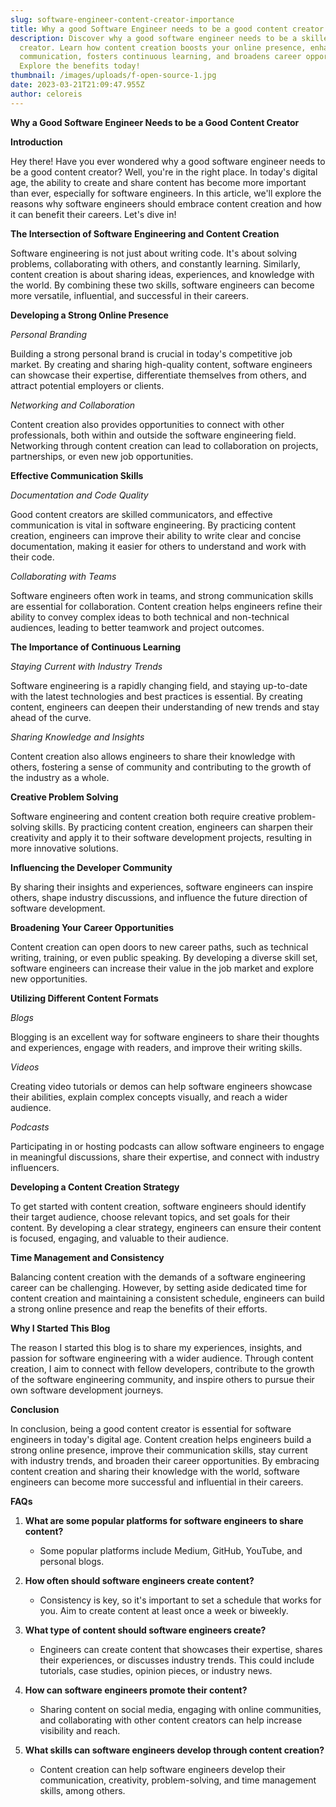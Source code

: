 ```yaml
---
slug: software-engineer-content-creator-importance
title: Why a good Software Engineer needs to be a good content creator
description: Discover why a good software engineer needs to be a skilled content
  creator. Learn how content creation boosts your online presence, enhances
  communication, fosters continuous learning, and broadens career opportunities.
  Explore the benefits today!
thumbnail: /images/uploads/f-open-source-1.jpg
date: 2023-03-21T21:09:47.955Z
author: celoreis
---
```

**Why a Good Software Engineer Needs to be a Good Content Creator**

**Introduction**

Hey there! Have you ever wondered why a good software engineer needs to be a good content creator? Well, you're in the right place. In today's digital age, the ability to create and share content has become more important than ever, especially for software engineers. In this article, we'll explore the reasons why software engineers should embrace content creation and how it can benefit their careers. Let's dive in!

**The Intersection of Software Engineering and Content Creation**

Software engineering is not just about writing code. It's about solving problems, collaborating with others, and constantly learning. Similarly, content creation is about sharing ideas, experiences, and knowledge with the world. By combining these two skills, software engineers can become more versatile, influential, and successful in their careers.

**Developing a Strong Online Presence**

*Personal Branding*

Building a strong personal brand is crucial in today's competitive job market. By creating and sharing high-quality content, software engineers can showcase their expertise, differentiate themselves from others, and attract potential employers or clients.

*Networking and Collaboration*

Content creation also provides opportunities to connect with other professionals, both within and outside the software engineering field. Networking through content creation can lead to collaboration on projects, partnerships, or even new job opportunities.

**Effective Communication Skills**

*Documentation and Code Quality*

Good content creators are skilled communicators, and effective communication is vital in software engineering. By practicing content creation, engineers can improve their ability to write clear and concise documentation, making it easier for others to understand and work with their code.

*Collaborating with Teams*

Software engineers often work in teams, and strong communication skills are essential for collaboration. Content creation helps engineers refine their ability to convey complex ideas to both technical and non-technical audiences, leading to better teamwork and project outcomes.

**The Importance of Continuous Learning**

*Staying Current with Industry Trends*

Software engineering is a rapidly changing field, and staying up-to-date with the latest technologies and best practices is essential. By creating content, engineers can deepen their understanding of new trends and stay ahead of the curve.

*Sharing Knowledge and Insights*

Content creation also allows engineers to share their knowledge with others, fostering a sense of community and contributing to the growth of the industry as a whole.

**Creative Problem Solving**

Software engineering and content creation both require creative problem-solving skills. By practicing content creation, engineers can sharpen their creativity and apply it to their software development projects, resulting in more innovative solutions.

**Influencing the Developer Community**

By sharing their insights and experiences, software engineers can inspire others, shape industry discussions, and influence the future direction of software development.

**Broadening Your Career Opportunities**

Content creation can open doors to new career paths, such as technical writing, training, or even public speaking. By developing a diverse skill set, software engineers can increase their value in the job market and explore new opportunities.

**Utilizing Different Content Formats**

*Blogs*

Blogging is an excellent way for software engineers to share their thoughts and experiences, engage with readers, and improve their writing skills.

*Videos*

Creating video tutorials or demos can help software engineers showcase their abilities, explain complex concepts visually, and reach a wider audience.

*Podcasts*

Participating in or hosting podcasts can allow software engineers to engage in meaningful discussions, share their expertise, and connect with industry influencers.

**Developing a Content Creation Strategy**

To get started with content creation, software engineers should identify their target audience, choose relevant topics, and set goals for their content. By developing a clear strategy, engineers can ensure their content is focused, engaging, and valuable to their audience.

**Time Management and Consistency**

Balancing content creation with the demands of a software engineering career can be challenging. However, by setting aside dedicated time for content creation and maintaining a consistent schedule, engineers can build a strong online presence and reap the benefits of their efforts.

**Why I Started This Blog**

The reason I started this blog is to share my experiences, insights, and passion for software engineering with a wider audience. Through content creation, I aim to connect with fellow developers, contribute to the growth of the software engineering community, and inspire others to pursue their own software development journeys.

**Conclusion**

In conclusion, being a good content creator is essential for software engineers in today's digital age. Content creation helps engineers build a strong online presence, improve their communication skills, stay current with industry trends, and broaden their career opportunities. By embracing content creation and sharing their knowledge with the world, software engineers can become more successful and influential in their careers.

**FAQs**

1. **What are some popular platforms for software engineers to share content?**

   * Some popular platforms include Medium, GitHub, YouTube, and personal blogs.
2. **How often should software engineers create content?**

   * Consistency is key, so it's important to set a schedule that works for you. Aim to create content at least once a week or biweekly.
3. **What type of content should software engineers create?**

   * Engineers can create content that showcases their expertise, shares their experiences, or discusses industry trends. This could include tutorials, case studies, opinion pieces, or industry news.
4. **How can software engineers promote their content?**

   * Sharing content on social media, engaging with online communities, and collaborating with other content creators can help increase visibility and reach.
5. **What skills can software engineers develop through content creation?**

   * Content creation can help software engineers develop their communication, creativity, problem-solving, and time management skills, among others.